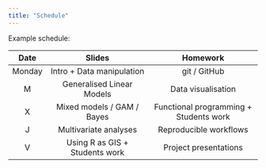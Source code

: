 ```yaml
---
title: "Schedule"
---
```


Example schedule:

|  Date   |                Slides              |          Homework                     |
|:-------:|:-----------------------------------:|:--------------------------------------:|
|  Monday  | Intro + Data manipulation           | git / GitHub                           |
|  M  | Generalised Linear Models           | Data visualisation                     |
|  X  | Mixed models / GAM / Bayes          | Functional programming + Students work |
|  J  | Multivariate analyses               | Reproducible workflows                 |
|  V  | Using R as GIS + Students work      | Project presentations                  |


